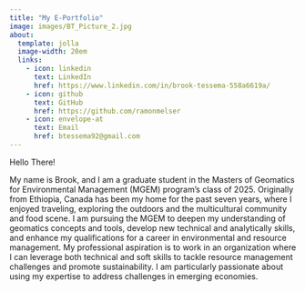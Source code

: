 ```yaml
---
title: "My E-Portfolio"
image: images/BT_Picture_2.jpg
about:
  template: jolla
  image-width: 20em
  links: 
    - icon: linkedin
      text: LinkedIn
      href: https://www.linkedin.com/in/brook-tessema-558a6619a/
    - icon: github
      text: GitHub
      href: https://github.com/ramonmelser
    - icon: envelope-at
      text: Email
      href: btessema92@gmail.com
---
```


Hello There!

My name is Brook, and I am a graduate student in the Masters of Geomatics for Environmental Management (MGEM) program's class of 2025. Originally from Ethiopia, Canada has been my home for the past seven years, where I enjoyed traveling, exploring the outdoors and the multicultural community and food scene. I am pursuing the MGEM to deepen my understanding of geomatics concepts and tools, develop new technical and analytically skills, and enhance my qualifications for a career in environmental and resource management. My professional aspiration is to work in an organization where I can leverage both technical and soft skills to tackle resource management challenges and promote sustainability. I am particularly passionate about using my expertise to address challenges in emerging economies.
